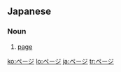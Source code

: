 ==Japanese==                                          
===Noun===
{{ja-noun|ka|rom=pēji|hidx=へえじ''}}

# [[page]]

[[ko:ページ]]
[[lo:ページ]]
[[ja:ページ]]
[[tr:ページ]]